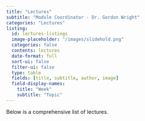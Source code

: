 ```yaml
---
title: "Lectures"
subtitle: "Module Coordinator - Dr. Gordon Wright"
categories: "Lectures"
listing:
  id: lectures-listings
  image-placeholder: "/images/slidehold.png"
  categories: false
  contents: lectures
  date-format: full
  sort-ui: false
  filter-ui: false
  type: table
  fields: [title, subtitle, author, image]
  field-display-names:
    title: "Week"
    subtitle: "Topic"
---
```


Below is a comprehensive list of lectures. 


::: {#lectures-listings}
:::